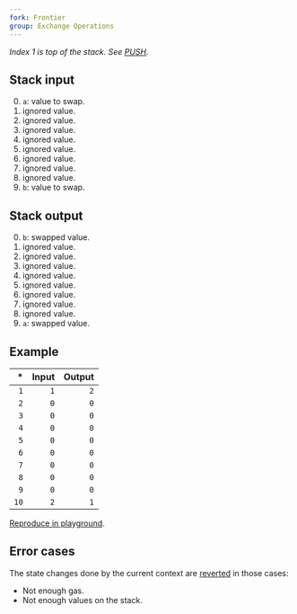 ```yaml
---
fork: Frontier
group: Exchange Operations
---
```


_Index 1 is top of the stack. See [PUSH](/#60)._

## Stack input

0. `a`: value to swap.
1. ignored value.
2. ignored value.
3. ignored value.
4. ignored value.
5. ignored value.
6. ignored value.
7. ignored value.
8. ignored value.
9. `b`: value to swap.

## Stack output

0. `b`: swapped value.
1. ignored value.
2. ignored value.
3. ignored value.
4. ignored value.
5. ignored value.
6. ignored value.
7. ignored value.
8. ignored value.
9. `a`: swapped value.

## Example

|   \* | Input | Output |
| ---: | ----: | -----: |
|  `1` |   `1` |    `2` |
|  `2` |   `0` |    `0` |
|  `3` |   `0` |    `0` |
|  `4` |   `0` |    `0` |
|  `5` |   `0` |    `0` |
|  `6` |   `0` |    `0` |
|  `7` |   `0` |    `0` |
|  `8` |   `0` |    `0` |
|  `9` |   `0` |    `0` |
| `10` |   `2` |    `1` |

[Reproduce in playground](/playground?unit=Wei&codeType=Mnemonic&code='yet%20state~2xxxx~1zzywapzSWAP9'~zPUSH1%20z%5Cny%2F%2F%20Sx~0~0%01xyz~_).

## Error cases

The state changes done by the current context are [reverted](#FD) in those cases:

- Not enough gas.
- Not enough values on the stack.
